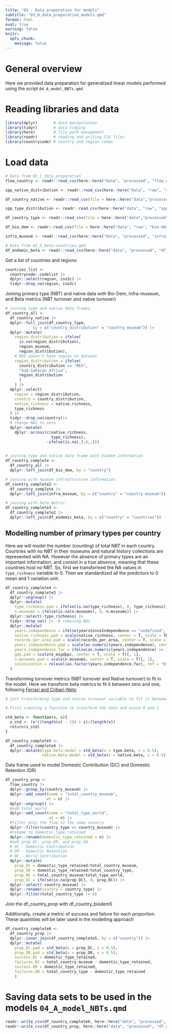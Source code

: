 ```yaml
---
title: "03 - Data preparation for models"
subtitle: "03_D_data_preparation_models.qmd"
format: html
eval: true
warning: false
knitr: 
  opts_chunk:
    message: false
---
```


# General overview

Here we provided data preparation for generalized linear models performed using 
    the script `04_A_model_NBTs.qmd`

# Reading libraries and data

```r
library(dplyr)       # data manipulation
library(tidyr)       # data tidying
library(here)        # file path management
library(readr)       # reading and writing CSV files
library(countrycode) # country and region codes
```

# Load data

```r
# Data from 01_C_data_preparation
flow_country <- readr::read_csv(here::here("data", "processed", "flow_country.csv")) 

spp_native_distribution <- readr::read_csv(here::here("data", "raw", "spp_native_distribution.csv")) 

df_country_native <- readr::read_csv(file = here::here("data","processed", "df_country_native.csv"))

spp_type_distribution <- readr::read_csv(here::here("data", "raw", "spp_type_distribution.csv")) 

df_country_type <- readr::read_csv(file = here::here("data","processed", "df_country_type.csv"))

df_bio_dem <- readr::read_csv(file = here::here("data", "raw", "bio-dem_data.csv"))

infra_museum <- readr::read_csv(here::here("data", "processed", "infra_museum.csv"))

# Data from 02_D_beta-countries.qmd
df_endemic_beta <- readr::read_csv(here::here("data", "processed", "df_endemic_beta.csv"))
```

Get a list of countries and regions
 
```r
countries_list <- 
  countrycode::codelist |>
  dplyr::select(region, iso3c) |>
  tidyr::drop_na(region, iso3c)
```

Joining primary type (NBT) and native data with Bio-Dem, Infra-museum, and Beta metrics (NBT turnover and native turnover)

```r
# joining type and native data frames
df_country_all <-
  df_country_native |>
  dplyr::full_join(df_country_type, 
            by = c("country_distribution" = "country_museum")) |> 
  dplyr::mutate(
    region_distribution = ifelse(
      is.na(region_distribution), 
      region_museum, 
      region_distribution),
    # REU doesn't have region on dataset
    region_distribution = ifelse(
      country_distribution == "REU", 
      "Sub-Saharan Africa", 
      region_distribution
      )
    ) |>
  dplyr::select(
    region = region_distribution,
    country = country_distribution,
    native_richness = native.richness,
    type_richness
  ) |>
  tidyr::drop_na(country)|>
  # change NAs to zero
  dplyr::mutate(
    dplyr::across(c(native_richness,
                    type_richness),
                  ~ifelse(is.na(.),0,.)))
  

# joining type and native data frame with biodem information
df_country_complete <-
  df_country_all |>
  dplyr::left_join(df_bio_dem, by = "country")

# joining with museum infrastructure information
df_country_complete2 <-
  df_country_complete |>
  dplyr::left_join(infra_museum, by = c("country" = "country_museum"))

# joining with beta metric
df_country_complete3 <-
  df_country_complete2 |>
  dplyr::left_join(df_endemic_beta, by = c("country" = "countries"))

```

## Modelling number of primary types per country

Here we will model the number (counting) of total NBT in each country. Countries with no NBT in their museums and natural history collections are represented with NA. However the absence of primary types are an important information, and consist in a true absence, meaning that these countries host no NBT. So, first we transformed the NA values in `type_richness` variable to 0. Then we standardized all the predictors to 0 mean and 1 variation unit.

```r
df_country_complete4 <-
  df_country_complete3 |>
  dplyr::ungroup() |>
  dplyr::mutate(
    type.richness.pad = ifelse(is.na(type_richness), 0, type_richness),
    n.museums = ifelse(is.na(n.museums), 0, n.museums)) |>
  dplyr::select(-type_richness) |>
  tidyr::drop_na() |>  # removing NAs
  dplyr::mutate(
    years.independence = ifelse(yearsSinceIndependence == "undefined", 0, yearsSinceIndependence),
    native.richness.pad = scale(native_richness, center = T, scale = TRUE)[, 1],
    records.per.area.pad = scale(records_per_area, center = T, scale = T)[, 1],
    years.independence.pad = scale(as.numeric(years.independence), center = T, scale = T)[, 1],
    years.independence.fac = ifelse(as.numeric(years.independence) >= 1, 1, 0),
    gdp.pad = scale(e_migdppc, center = T, scale = T)[, 1],
    n.museums.pad = scale(n.museums, center = T, scale = T)[, 1],
    colonization = relevel(as.factor(years.independence.fac), ref = "0")
  )
```

Transforming turnover metrics (NBT turnover and Native turnover) to fit in the model. Here we transform beta metrics to fit it between zero and one, following [Ferrari and Cribari-Neto](https://www.ime.usp.br/~sferrari/beta.pdf)

```r
# just transforming type and native turnover variable to fit it between zero and one

# First creating a function to transform the data and avoid 0 and 1

std_beta <- function(x, s){
  x_std <- (x*((length(x) - 1)) + s)/(length(x))
  return(x_std)
}

df_country_complete5 <-
  df_country_complete4 |>
  dplyr::mutate(type.beta.model = std_beta(x = type.beta, s = 0.5),
                native.beta.model = std_beta(x = native.beta, s = 0.5))
```

Data frame used to model Domestic Contribution (DC) and Domestic Retention (DR)

```r
df_country_prop <- 
  flow_country |> 
  dplyr::group_by(country_museum) |>
  dplyr::add_count(name = "total_country_museum",
                  wt = n) |>
  dplyr::ungroup() |>
  #add total_world
  dplyr::add_count(name = "total_type_world",
                   wt = n) |>
  #filter only the flow to the same country
  dplyr::filter(country_type == country_museum) |>
  #rename to domestic_type_retained
  dplyr::rename(domestic_type_retained = n) |>
  #add prop_DC, prop_DR, and prop_CW
  # DC - Domestic Contribution
  # DR - Domestic Retention
  # WC - World Contribution
  dplyr::mutate(
    prop_DC = domestic_type_retained/total_country_museum,
    prop_DR = domestic_type_retained/total_country_type,
    prop_WC = total_country_museum/total_type_world,
    prop_DC = ifelse(is.na(prop_DC), 0, prop_DC)) |> 
  dplyr::select(-country_museum) |> 
  dplyr::rename(country = country_type) |> 
  dplyr::filter(total_country_type != 0)

```

Join the df_country_prop with df_country_biodem5

Additionally, create a metric of success and failure for each proportion. These
    quantities will be later used in the modelling approach

```r
df_country_complete6 <- 
  df_country_prop |> 
  dplyr::inner_join(df_country_complete5, by = c("country")) |> 
  dplyr::mutate(
    prop_DC.pad = std_beta(x = prop_DC, s = 0.5), 
    prop_DR.pad = std_beta(x = prop_DR, s = 0.5),
    success.DC = domestic_type_retained, 
    failures.DC = total_country_museum - domestic_type_retained, 
    success.DR = domestic_type_retained, 
    failures.DR = total_country_type - domestic_type_retained
    )
```

# Saving data sets to be used in the models `04_A_model_NBTs.qmd`

```r
readr::write_csv(df_country_complete6, here::here("data", "processed", "df_country_complete6.csv"))
readr::write_csv(df_country_prop, here::here("data", "processed", "df_country_prop.csv"))
```

